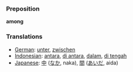 === Preposition ===
'''among'''

=== Translations ===
*[[German]]: [[unter]], [[zwischen]]
*[[Indonesian]]: [[antara]], [[di antara]], [[dalam]], [[di tengah]]
*[[Japanese]]: [[中]] ([[なか]], naka), [[間]] ([[あいだ]], aida)